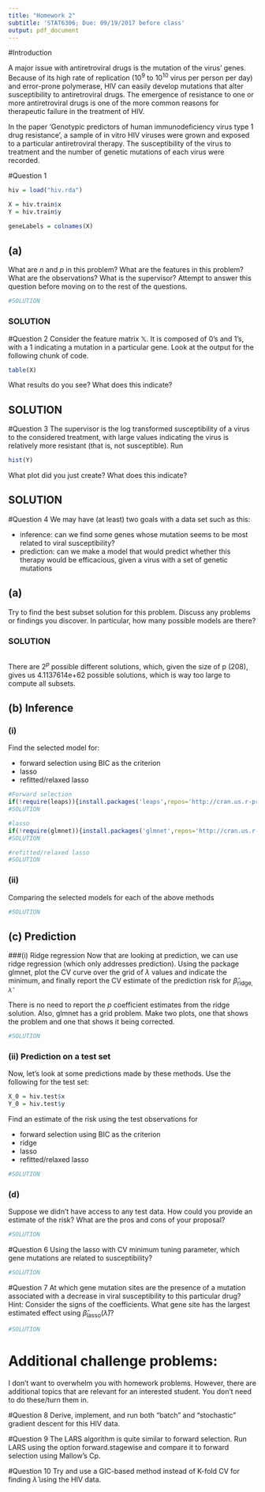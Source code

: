 ```yaml
---
title: "Homework 2"
subtitle: 'STAT6306; Due: 09/19/2017 before class'
output: pdf_document
---
```


#Introduction

A major issue with antiretroviral drugs is the mutation of the virus' genes.  Because of its high rate of replication ($10^9$ to $10^{10}$ virus per person per day) and error-prone
polymerase\footnote{An enzyme that `stitches' back together DNA or RNA after replication}, HIV can 
easily develop mutations that alter susceptibility to antiretroviral drugs.
The emergence of resistance to one or more antiretroviral drugs is one of the more
common reasons for therapeutic failure in the treatment of HIV.

In the paper 'Genotypic predictors of human immunodeficiency virus type 1 drug resistance'\footnote{The entire paper is on the website.  Try to see what you can get out of it if you have the time.}, 
a sample of in vitro\footnote{Latin for `in glass', sometimes known colloquially as a test tube}
HIV viruses were grown and exposed to a particular antiretroviral therapy.  The susceptibility of the virus to treatment
and the number of genetic mutations of each virus were recorded.


#Question 1

```r
hiv = load("hiv.rda")

X = hiv.train$x
Y = hiv.train$y

geneLabels = colnames(X)
```


## (a)  
What are $n$ and $p$ in this problem?  What are the features in this problem?  What are the observations? What is the supervisor? \textbf{Note:} Attempt to answer this question before moving on to the rest of the questions.

```r
#SOLUTION
```

### SOLUTION

#Question 2
Consider the feature matrix $\mathbb{X}$.  It is composed of 0's and 1's, with a 1 indicating a mutation in a particular gene.  Look at the output
for the following chunk of code.
```r
table(X)
```
What results do you see?  What does this indicate?

## SOLUTION

#Question 3
The supervisor is the log transformed susceptibility of a virus to the considered treatment, with large values
indicating the virus is relatively more resistant (that is, not susceptible).  Run
```r
hist(Y)
```

What plot did you just create?  What does this indicate?

## SOLUTION

#Question 4
We may have (at least) two goals with a data set such as this: 

* inference: can we find some genes whose mutation seems to be most related to viral susceptibility?
* prediction: can we make a model that would predict whether this therapy would be efficacious, given a virus 
with a set of genetic mutations

## (a) 
Try to find the best subset solution
for this problem. Discuss any problems or findings you discover.  In particular, 
how many possible models are there?  

### SOLUTION
```r
```

There are $2^p$ possible different solutions, which, given the size of p (208), gives us 4.1137614e+62 possible solutions, which is way too large to compute all subsets.

## (b) Inference

### (i) 
Find the selected model for:

* forward selection using BIC as the criterion
* lasso
* refitted/relaxed lasso

```r
#Forward selection
if(!require(leaps)){install.packages('leaps',repos='http://cran.us.r-project.org');require(leaps)}
#SOLUTION
```

```r
#lasso
if(!require(glmnet)){install.packages('glmnet',repos='http://cran.us.r-project.org');require(glmnet)}
#SOLUTION
```

```r
#refitted/relaxed lasso
#SOLUTION
```

### (ii) 
Comparing the selected models for each of the above methods

```r
#SOLUTION

```

## (c) Prediction

###(i) Ridge regression
Now that are looking at prediction, we can use ridge regression (which only addresses prediction).  Using the package glmnet, plot the
CV curve over the grid of $\lambda$ values and indicate the minimum, and finally report the CV
estimate of the prediction risk for $\hat\beta_{\textrm{ridge},\hat\lambda}$

\textbf{Note:}  There is no need to report the $p$ coefficient estimates from the ridge solution.
Also, glmnet has a grid problem.  Make two plots, one that shows the problem and one that shows it being corrected.  

```r
#SOLUTION
```

### (ii) Prediction on a test set
Now, let's look at some predictions made by these methods.  Use the following for the test set:
```r
X_0 = hiv.test$x
Y_0 = hiv.test$y
```

Find an estimate of the risk using the test observations for

* forward selection using BIC as the criterion
* ridge
* lasso
* refitted/relaxed lasso
```r
#SOLUTION

```

### (d)
\textbf{Challenge} Suppose we didn't have access to any test data.  How could you provide an estimate
of the risk?  What are the pros and cons of your proposal?
```r
#SOLUTION
```

#Question 6
Using the lasso with CV minimum tuning parameter, which gene mutations are related to susceptibility? 
```r
#SOLUTION
```

#Question 7
At which gene mutation sites are the presence of a mutation associated with a decrease in viral susceptibility to this particular drug? Hint: Consider the signs of the coefficients. What gene site has the largest estimated effect using $\hat\beta_{\textrm{lasso}}(\hat\lambda)$?
```r
#SOLUTION
```


# Additional challenge problems:
I don't want to overwhelm you with homework problems.  However, there are additional topics that are relevant for an interested student.  You don't need
to do these/turn them in.

#Question 8
Derive, implement, and run both "batch" and "stochastic" gradient descent for this HIV data.

#Question 9
The LARS algorithm is quite similar to forward selection.  Run LARS using the option forward.stagewise and compare it to forward selection using Mallow's Cp.

#Question 10
Try and use a GIC-based method instead of K-fold CV for finding $\hat\lambda$ using the HIV data.



